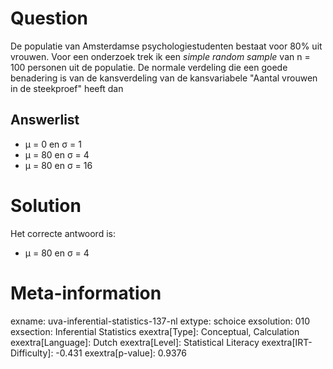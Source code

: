 Question
========

De populatie van Amsterdamse psychologiestudenten bestaat voor 80% uit
vrouwen. Voor een onderzoek trek ik een *simple random sample* van n =
100 personen uit de populatie. De normale verdeling die een goede
benadering is van de kansverdeling van de kansvariabele \"Aantal vrouwen
in de steekproef\" heeft dan


Answerlist
----------

* μ = 0 en σ = 1
* μ = 80 en σ = 4
* μ = 80 en σ = 16

Solution
========

Het correcte antwoord is: 

* μ = 80 en σ = 4

Meta-information
================
exname: uva-inferential-statistics-137-nl
extype: schoice
exsolution: 010
exsection: Inferential Statistics
exextra[Type]: Conceptual, Calculation
exextra[Language]: Dutch
exextra[Level]: Statistical Literacy
exextra[IRT-Difficulty]: -0.431
exextra[p-value]: 0.9376

